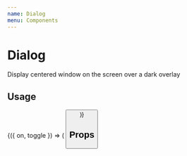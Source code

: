 ```yaml
---
name: Dialog
menu: Components
---
```




# Dialog

Display centered window on the screen over a dark overlay

## Usage

<Playground>
  <Toggle initial={false}>
    {({ on, toggle }) => (
      <Box>
        <Dialog
          isVisible={on}
          onRequestClose={toggle}
          overrides={{
            Header: {
              component: () => <Heading>Header</Heading>,
            },
            Footer: {
              component: () => <Heading>Footer</Heading>,
            },
          }}
        >
          <Box height={1800}>
            <Text>Put any content in the dialog</Text>
          </Box>
        </Dialog>
        <Button onPress={toggle} title="Open dialog" />
      </Box>
    )}
  </Toggle>
</Playground>

## Props

<Props of={Dialog} />
